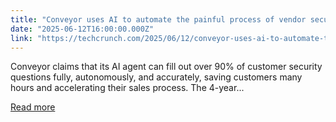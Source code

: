 ```yaml
---
title: "Conveyor uses AI to automate the painful process of vendor security reviews and RFPs with AI"
date: "2025-06-12T16:00:00.000Z"
link: "https://techcrunch.com/2025/06/12/conveyor-uses-ai-to-automate-the-painful-process-of-vendor-security-reviews-and-rfps-with-ai/"
---
```


Conveyor claims that its AI agent can fill out over 90% of customer security questions fully, autonomously, and accurately, saving customers many hours and accelerating their sales process. The 4-year...

[Read more](https://techcrunch.com/2025/06/12/conveyor-uses-ai-to-automate-the-painful-process-of-vendor-security-reviews-and-rfps-with-ai/)
